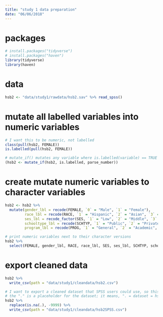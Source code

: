 ```yaml
---
title: "study 1 data preparation"
date: "06/06/2018"
---
```


# packages

```r

# install.packages("tidyverse")
# install.packages("haven")
library(tidyverse)
library(haven)

```

# data

```r

hsb2 <- "data/study1/rawdata/hsb2.sav" %>% read_spss()

```

# mutate all labelled variables into numeric variables

```r

# I want this to be numeric, not labelled
class(pull(hsb2, FEMALE))
is.labelled(pull(hsb2, FEMALE))

# mutate_if() mutates any variable where is.labelled(variable) == TRUE
(hsb2 <- mutate_if(hsb2, is.labelled, parse_number))

```

# create mutate numeric variables to character variables

```r

hsb2 <- hsb2 %>%
  mutate(gender_lbl = recode(FEMALE, `0` = "Male", `1` = "Female"),
         race_lbl = recode(RACE, `1` = "Hispanic", `2` = "Asian", `3` = "African-American", `4` = "White"),
         ses_lbl = recode_factor(SES, `1` = "Low", `2` = "Middle", `3` = "High"),
         schooltype_lbl = recode(SCHTYP, `1` = "Public", `2` = "Private"),
         program_lbl = recode(PROG, `1` = "General", `2` = "Academic", `3` = "Vocation"))

# print numeric variables next to their character versions 
hsb2 %>%
  select(FEMALE, gender_lbl, RACE, race_lbl, SES, ses_lbl, SCHTYP, schooltype_lbl, PROG, program_lbl)

```

# export cleaned data

```r

hsb2 %>%
  write_csv(path = "data/study1/cleandata/hsb2.csv")

# I want to export a cleaned dataset that SPSS users could use, so this dataset replaces NA variables with -9999
# the "." is a placeholder for the dataset; it means, ". = dataset = hsb2"
hsb2 %>%
  replace(is.na(.), -9999) %>% 
  write_csv(path = "data/study1/cleandata/hsb2SPSS.csv")

```


